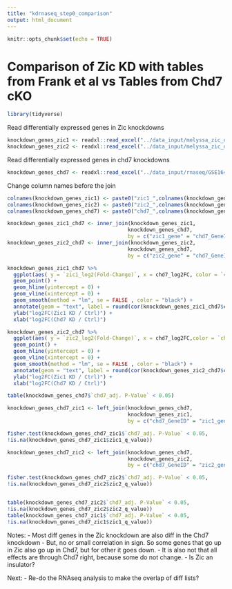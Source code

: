 ```yaml
---
title: "kdrnaseq_step0_comparison"
output: html_document
---
```


```r
knitr::opts_chunk$set(echo = TRUE)
```

# Comparison of Zic KD with tables from Frank et al vs Tables from Chd7 cKO

```r
library(tidyverse)
```

Read differentially expressed genes in Zic knockdowns

```r
knockdown_genes_zic1 <- readxl::read_excel("../data_input/melyssa_zic_data/41593_2015_BFnn3995_MOESM88_ESM.xls")
knockdown_genes_zic2 <- readxl::read_excel("../data_input/melyssa_zic_data/41593_2015_BFnn3995_MOESM88_ESM.xls",sheet = 2)

```
Read differentially expressed genes in chd7 knockdowns

```r
knockdown_genes_chd7 <- readxl::read_excel("../data_input/rnaseq/GSE164360_RNA-seq_Summary.xlsx")
```

Change column names before the join

```r
colnames(knockdown_genes_zic1) <- paste0("zic1_",colnames(knockdown_genes_zic1))
colnames(knockdown_genes_zic2) <- paste0("zic2_",colnames(knockdown_genes_zic2))
colnames(knockdown_genes_chd7) <- paste0("chd7_",colnames(knockdown_genes_chd7))

```


```r
knockdown_genes_zic1_chd7 <- inner_join(knockdown_genes_zic1,
                                       knockdown_genes_chd7, 
                                       by = c("zic1_gene" = "chd7_GeneID"))
knockdown_genes_zic2_chd7 <- inner_join(knockdown_genes_zic2,
                                       knockdown_genes_chd7, 
                                       by = c("zic2_gene" = "chd7_GeneID"))

```

```r
knockdown_genes_zic1_chd7 %>%
  ggplot(aes( y = `zic1_log2(Fold-Change)`, x = chd7_log2FC, color = `chd7_adj. P-Value` < 0.05)) +
  geom_point() +
  geom_hline(yintercept = 0) +
  geom_vline(xintercept = 0) +
  geom_smooth(method = "lm", se = FALSE , color = "black") +
  annotate(geom = "text", label = round(cor(knockdown_genes_zic1_chd7$chd7_log2FC,knockdown_genes_zic1_chd7$`zic1_log2(Fold-Change)`),3),x = -0.8,y=-2.5) +
  ylab("log2FC(Zic1 KD / Ctrl)") +
  xlab("log2FC(Chd7 KD / Ctrl)")

```

```r
knockdown_genes_zic2_chd7 %>%
  ggplot(aes( y = `zic2_log2(Fold-Change)`, x = chd7_log2FC,color = `chd7_adj. P-Value` < 0.05)) +
  geom_point() +
  geom_hline(yintercept = 0) +
  geom_vline(xintercept = 0) +
  geom_smooth(method = "lm", se = FALSE , color = "black") +
  annotate(geom = "text", label = round(cor(knockdown_genes_zic2_chd7$chd7_log2FC,knockdown_genes_zic2_chd7$`zic2_log2(Fold-Change)`),3),x = -0.8,y=-2.5) +
  ylab("log2FC(Zic1 KD / Ctrl)") +
  xlab("log2FC(Chd7 KD / Ctrl)")

```
```r
table(knockdown_genes_chd7$`chd7_adj. P-Value` < 0.05)
```

```r
knockdown_genes_chd7_zic1 <- left_join(knockdown_genes_chd7,
                                       knockdown_genes_zic1,
                                       by = c("chd7_GeneID" = "zic1_gene"))

fisher.test(knockdown_genes_chd7_zic1$`chd7_adj. P-Value` < 0.05,
!is.na(knockdown_genes_chd7_zic1$zic1_q_value))

knockdown_genes_chd7_zic2 <- left_join(knockdown_genes_chd7,
                                       knockdown_genes_zic2,
                                       by = c("chd7_GeneID" = "zic2_gene"))

fisher.test(knockdown_genes_chd7_zic2$`chd7_adj. P-Value` < 0.05,
!is.na(knockdown_genes_chd7_zic2$zic2_q_value))


table(knockdown_genes_chd7_zic2$`chd7_adj. P-Value` < 0.05,
!is.na(knockdown_genes_chd7_zic2$zic2_q_value))
table(knockdown_genes_chd7_zic1$`chd7_adj. P-Value` < 0.05,
!is.na(knockdown_genes_chd7_zic1$zic1_q_value))

```

Notes:
- Most diff genes in the Zic knockdown are also diff in the Chd7 knockdown
- But, no or small correlation in sign. So some genes that go up in Zic also go up in Chd7, but for other it goes down. 
- It is also not that all effects are through Chd7 right, because some do not change. 
- Is Zic an insulator?

Next:
- Re-do the RNAseq analysis to make the overlap of diff lists?


